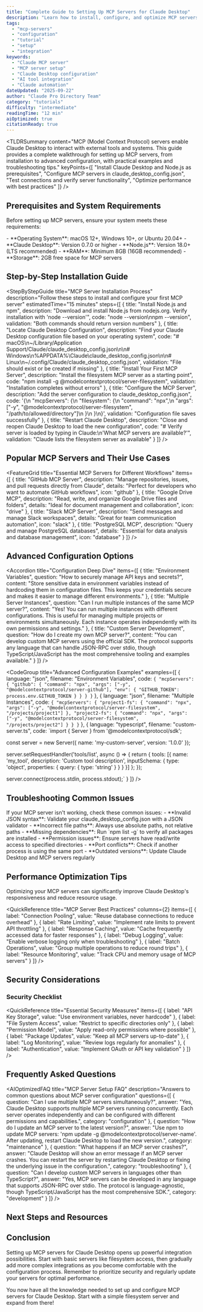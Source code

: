```yaml
---
title: "Complete Guide to Setting Up MCP Servers for Claude Desktop"
description: "Learn how to install, configure, and optimize MCP servers for Claude Desktop with step-by-step instructions and best practices for 2025"
tags:
  - "mcp-servers"
  - "configuration"
  - "tutorial"
  - "setup"
  - "integration"
keywords:
  - "Claude MCP server"
  - "MCP server setup"
  - "Claude Desktop configuration"
  - "AI tool integration"
  - "Claude automation"
dateUpdated: "2025-09-22"
author: "Claude Pro Directory Team"
category: "tutorials"
difficulty: "intermediate"
readingTime: "12 min"
aiOptimized: true
citationReady: true
---
```


<TLDRSummary
  content="MCP (Model Context Protocol) servers enable Claude Desktop to interact with external tools and systems. This guide provides a complete walkthrough for setting up MCP servers, from installation to advanced configuration, with practical examples and troubleshooting tips."
  keyPoints={[
    "Install Claude Desktop and Node.js as prerequisites",
    "Configure MCP servers in claude_desktop_config.json",
    "Test connections and verify server functionality",
    "Optimize performance with best practices"
  ]}
/>

## Prerequisites and System Requirements

Before setting up MCP servers, ensure your system meets these requirements:

<InfoBox title="System Requirements" variant="important">
  - **Operating System**: macOS 12+, Windows 10+, or Ubuntu 20.04+
  - **Claude Desktop**: Version 0.7.0 or higher
  - **Node.js**: Version 18.0+ (LTS recommended)
  - **RAM**: Minimum 8GB (16GB recommended)
  - **Storage**: 2GB free space for MCP servers
</InfoBox>

## Step-by-Step Installation Guide

<StepByStepGuide
  title="MCP Server Installation Process"
  description="Follow these steps to install and configure your first MCP server"
  estimatedTime="15 minutes"
  steps={[
    {
      title: "Install Node.js and npm",
      description: "Download and install Node.js from nodejs.org. Verify installation with 'node --version'",
      code: "node --version\nnpm --version",
      validation: "Both commands should return version numbers"
    },
    {
      title: "Locate Claude Desktop Configuration",
      description: "Find your Claude Desktop configuration file based on your operating system",
      code: "# macOS\n~/Library/Application Support/Claude/claude_desktop_config.json\n\n# Windows\n%APPDATA%\\Claude\\claude_desktop_config.json\n\n# Linux\n~/.config/Claude/claude_desktop_config.json",
      validation: "File should exist or be created if missing"
    },
    {
      title: "Install Your First MCP Server",
      description: "Install the filesystem MCP server as a starting point",
      code: "npm install -g @modelcontextprotocol/server-filesystem",
      validation: "Installation completes without errors"
    },
    {
      title: "Configure the MCP Server",
      description: "Add the server configuration to claude_desktop_config.json",
      code: '{\n  "mcpServers": {\n    "filesystem": {\n      "command": "npx",\n      "args": ["-y", "@modelcontextprotocol/server-filesystem", "/path/to/allowed/directory"]\n    }\n  }\n}',
      validation: "Configuration file saves successfully"
    },
    {
      title: "Restart Claude Desktop",
      description: "Close and reopen Claude Desktop to load the new configuration",
      code: "# Verify server is loaded by typing in Claude:\n'What MCP servers are available?'",
      validation: "Claude lists the filesystem server as available"
    }
  ]}
/>

## Popular MCP Servers and Their Use Cases

<FeatureGrid
  title="Essential MCP Servers for Different Workflows"
  items={[
    {
      title: "GitHub MCP Server",
      description: "Manage repositories, issues, and pull requests directly from Claude",
      details: "Perfect for developers who want to automate GitHub workflows",
      icon: "github"
    },
    {
      title: "Google Drive MCP",
      description: "Read, write, and organize Google Drive files and folders",
      details: "Ideal for document management and collaboration",
      icon: "drive"
    },
    {
      title: "Slack MCP Server",
      description: "Send messages and manage Slack workspaces",
      details: "Great for team communication automation",
      icon: "slack"
    },
    {
      title: "PostgreSQL MCP",
      description: "Query and manage PostgreSQL databases",
      details: "Essential for data analysis and database management",
      icon: "database"
    }
  ]}
/>

## Advanced Configuration Options

<Accordion
  title="Configuration Deep Dive"
  items={[
    {
      title: "Environment Variables",
      question: "How to securely manage API keys and secrets?",
      content: "Store sensitive data in environment variables instead of hardcoding them in configuration files. This keeps your credentials secure and makes it easier to manage different environments."
    },
    {
      title: "Multiple Server Instances",
      question: "Can I run multiple instances of the same MCP server?",
      content: "Yes! You can run multiple instances with different configurations. This is useful for managing multiple projects or environments simultaneously. Each instance operates independently with its own permissions and settings."
    },
    {
      title: "Custom Server Development",
      question: "How do I create my own MCP server?",
      content: "You can develop custom MCP servers using the official SDK. The protocol supports any language that can handle JSON-RPC over stdio, though TypeScript/JavaScript has the most comprehensive tooling and examples available."
    }
  ]}
/>

<CodeGroup
  title="Advanced Configuration Examples"
  examples={[
    {
      language: "json",
      filename: "Environment Variables",
      code: `{
  "mcpServers": {
    "github": {
      "command": "npx",
      "args": ["-y", "@modelcontextprotocol/server-github"],
      "env": {
        "GITHUB_TOKEN": process.env.GITHUB_TOKEN
      }
    }
  }
}`
    },
    {
      language: "json",
      filename: "Multiple Instances",
      code: `{
  "mcpServers": {
    "project1-fs": {
      "command": "npx",
      "args": ["-y", "@modelcontextprotocol/server-filesystem", "/projects/project1"]
    },
    "project2-fs": {
      "command": "npx",
      "args": ["-y", "@modelcontextprotocol/server-filesystem", "/projects/project2"]
    }
  }
}`
    },
    {
      language: "typescript",
      filename: "custom-server.ts",
      code: `import { Server } from '@modelcontextprotocol/sdk';

const server = new Server({
  name: 'my-custom-server',
  version: '1.0.0'
});

server.setRequestHandler('tools/list', async () => {
  return {
    tools: [{
      name: 'my_tool',
      description: 'Custom tool description',
      inputSchema: {
        type: 'object',
        properties: {
          query: { type: 'string' }
        }
      }
    }]
  };
});

server.connect(process.stdin, process.stdout);`
    }
  ]}
/>

## Troubleshooting Common Issues

<Callout type="warning" title="Common Configuration Errors">
  If your MCP server isn't working, check these common issues:
</Callout>

<InfoBox title="Troubleshooting Checklist" variant="warning">
  - **Invalid JSON syntax**: Validate your claude_desktop_config.json with a JSON validator
  - **Incorrect file paths**: Always use absolute paths, not relative paths
  - **Missing dependencies**: Run `npm list -g` to verify all packages are installed
  - **Permission issues**: Ensure servers have read/write access to specified directories
  - **Port conflicts**: Check if another process is using the same port
  - **Outdated versions**: Update Claude Desktop and MCP servers regularly
</InfoBox>

## Performance Optimization Tips

<InfoBox title="Pro Tip" variant="info">
  Optimizing your MCP servers can significantly improve Claude Desktop's responsiveness and reduce resource usage.
</InfoBox>

<QuickReference
  title="MCP Server Best Practices"
  columns={2}
  items={[
    { label: "Connection Pooling", value: "Reuse database connections to reduce overhead" },
    { label: "Rate Limiting", value: "Implement rate limits to prevent API throttling" },
    { label: "Response Caching", value: "Cache frequently accessed data for faster responses" },
    { label: "Debug Logging", value: "Enable verbose logging only when troubleshooting" },
    { label: "Batch Operations", value: "Group multiple operations to reduce round trips" },
    { label: "Resource Monitoring", value: "Track CPU and memory usage of MCP servers" }
  ]}
/>

## Security Considerations

<ExpertQuote
  quote="Security should be your top priority when configuring MCP servers. Never hardcode API keys or credentials directly in configuration files. Use environment variables or secure credential stores instead."
  author="Security Team"
  role="Claude Pro Directory"
/>

### Security Checklist

<QuickReference
  title="Essential Security Measures"
  items={[
    { label: "API Key Storage", value: "Use environment variables, never hardcode" },
    { label: "File System Access", value: "Restrict to specific directories only" },
    { label: "Permission Model", value: "Apply read-only permissions where possible" },
    { label: "Package Updates", value: "Keep all MCP servers up-to-date" },
    { label: "Log Monitoring", value: "Review logs regularly for anomalies" },
    { label: "Authentication", value: "Implement OAuth or API key validation" }
  ]}
/>

## Frequently Asked Questions

<AIOptimizedFAQ
  title="MCP Server Setup FAQ"
  description="Answers to common questions about MCP server configuration"
  questions={[
    {
      question: "Can I use multiple MCP servers simultaneously?",
      answer: "Yes, Claude Desktop supports multiple MCP servers running concurrently. Each server operates independently and can be configured with different permissions and capabilities.",
      category: "configuration"
    },
    {
      question: "How do I update an MCP server to the latest version?",
      answer: "Use npm to update MCP servers: 'npm update -g @modelcontextprotocol/server-name'. After updating, restart Claude Desktop to load the new version.",
      category: "maintenance"
    },
    {
      question: "What happens if an MCP server crashes?",
      answer: "Claude Desktop will show an error message if an MCP server crashes. You can restart the server by restarting Claude Desktop or fixing the underlying issue in the configuration.",
      category: "troubleshooting"
    },
    {
      question: "Can I develop custom MCP servers in languages other than TypeScript?",
      answer: "Yes, MCP servers can be developed in any language that supports JSON-RPC over stdio. The protocol is language-agnostic, though TypeScript/JavaScript has the most comprehensive SDK.",
      category: "development"
    }
  ]}
/>

## Next Steps and Resources

<SmartRelatedContent title="Continue Learning About MCP Servers" />

## Conclusion

Setting up MCP servers for Claude Desktop opens up powerful integration possibilities. Start with basic servers like filesystem access, then gradually add more complex integrations as you become comfortable with the configuration process. Remember to prioritize security and regularly update your servers for optimal performance.

<Callout type="success" title="Ready to Get Started?">
  You now have all the knowledge needed to set up and configure MCP servers for Claude Desktop. Start with a simple filesystem server and expand from there!
</Callout>